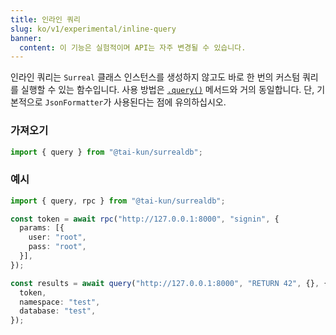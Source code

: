 ```yaml
---
title: 인라인 쿼리
slug: ko/v1/experimental/inline-query
banner:
  content: 이 기능은 실험적이며 API는 자주 변경될 수 있습니다.
---
```


인라인 쿼리는 `Surreal` 클래스 인스턴스를 생성하지 않고도 바로 한 번의 커스텀 쿼리를 실행할 수 있는 함수입니다. 사용 방법은 [`.query()`](/ko/guides/querying#query) 메서드와 거의 동일합니다. 단, 기본적으로 `JsonFormatter`가 사용된다는 점에 유의하십시오.

### 가져오기

```ts
import { query } from "@tai-kun/surrealdb";
```

### 예시

```ts
import { query, rpc } from "@tai-kun/surrealdb";

const token = await rpc("http://127.0.0.1:8000", "signin", {
  params: [{
    user: "root",
    pass: "root",
  }],
});

const results = await query("http://127.0.0.1:8000", "RETURN 42", {}, {
  token,
  namespace: "test",
  database: "test",
});
```
